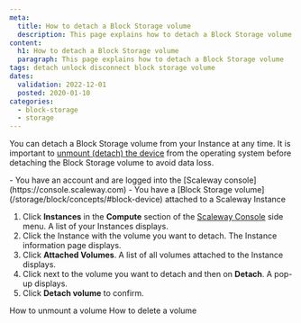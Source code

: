 ```yaml
---
meta:
  title: How to detach a Block Storage volume 
  description: This page explains how to detach a Block Storage volume
content:
  h1: How to detach a Block Storage volume 
  paragraph: This page explains how to detach a Block Storage volume
tags: detach unlock disconnect block storage volume
dates:
  validation: 2022-12-01
  posted: 2020-01-10
categories:
  - block-storage
  - storage
---
```


You can detach a Block Storage volume from your Instance at any time. It is important to [unmount (detach) the device](/storage/block/how-to/unmount-a-volume/) from the operating system before detaching the Block Storage volume to avoid data loss. 

<Macro id="iam-requirements" />

<Message type="requirement">
  - You have an account and are logged into the [Scaleway console](https://console.scaleway.com)
  - You have a [Block Storage volume](/storage/block/concepts/#block-device) attached to a Scaleway Instance
</Message>

1. Click **Instances** in the **Compute** section of the [Scaleway Console](https://console.scaleway.com) side menu. A list of your Instances displays.
2. Click the Instance with the volume you want to detach. The Instance information page displays.
3. Click **Attached Volumes**. A list of all volumes attached to the Instance displays.
4. Click <Icon name="more" /> next to the volume you want to detach and then on **Detach**. A pop-up displays.
    <Lightbox src="scaleway-detach-volume.webp" alt="" />
5. Click **Detach volume** to confirm.

<Navigation title="See Also">
  <PreviousButton to="/storage/block/how-to/unmount-a-volume/">How to unmount a volume</PreviousButton>
  <NextButton to="/storage/block/how-to/delete-a-volume/">How to delete a volume</NextButton>
</Navigation>
